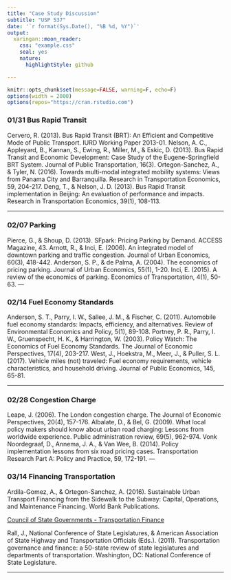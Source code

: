 ```yaml
---
title: "Case Study Discussion"
subtitle: "USP 537"
date: '`r format(Sys.Date(), "%B %d, %Y")`'
output:
  xaringan::moon_reader:
    css: "example.css"
    seal: yes
    nature:
      highlightStyle: github

---
```


```r
knitr::opts_chunk$set(message=FALSE, warning=F, echo=F)
options(width = 2000)
options(repos="https://cran.rstudio.com")
```


### 01/31	Bus Rapid Transit

Cervero, R. (2013). Bus Rapid Transit (BRT): An Efficient and Competitive Mode of Public Transport. IURD Working Paper 2013-01.
Nelson, A. C., Appleyard, B., Kannan, S., Ewing, R., Miller, M., & Eskic, D. (2013). Bus Rapid Transit and Economic Development: Case Study of the Eugene-Springfield BRT System. Journal of Public Transportation, 16(3).
Ortegon-Sanchez, A., & Tyler, N. (2016). Towards multi-modal integrated mobility systems: Views from Panama City and Barranquilla. Research in Transportation Economics, 59, 204-217.
Deng, T., & Nelson, J. D. (2013). Bus Rapid Transit implementation in Beijing: An evaluation of performance and impacts. Research in Transportation Economics, 39(1), 108-113.

---

### 02/07	Parking

Pierce, G., & Shoup, D. (2013). SFpark: Pricing Parking by Demand. ACCESS Magazine, 43.
Arnott, R., & Inci, E. (2006). An integrated model of downtown parking and traffic congestion. Journal of Urban Economics, 60(3), 418-442.
Anderson, S. P., & de Palma, A. (2004). The economics of pricing parking. Journal of Urban Economics, 55(1), 1-20.
Inci, E. (2015). A review of the economics of parking. Economics of Transportation, 4(1), 50-63.
---

### 02/14	Fuel Economy Standards

Anderson, S. T., Parry, I. W., Sallee, J. M., & Fischer, C. (2011). Automobile fuel economy standards: Impacts, efficiency, and alternatives. Review of Environmental Economics and Policy, 5(1), 89-108. Portney, P. R., Parry, I. W., Gruenspecht, H. K., & Harrington, W. (2003). Policy Watch: The Economics of Fuel Economy Standards. The Journal of Economic Perspectives, 17(4), 203-217.
West, J., Hoekstra, M., Meer, J., & Puller, S. L. (2017). Vehicle miles (not) traveled: Fuel economy requirements, vehicle characteristics, and household driving. Journal of Public Economics, 145, 65-81.

---

### 02/28	Congestion Charge

Leape, J. (2006). The London congestion charge. The Journal of Economic Perspectives, 20(4), 157-176.
Albalate, D., & Bel, G. (2009). What local policy makers should know about urban road charging: Lessons from worldwide experience. Public administration review, 69(5), 962-974.
Vonk Noordegraaf, D., Annema, J. A., & Van Wee, B. (2014). Policy implementation lessons from six road pricing cases. Transportation Research Part A: Policy and Practice, 59, 172-191.
---

### 03/14	Financing Transportation

Ardila-Gomez, A., & Ortegon-Sanchez, A. (2016). Sustainable Urban Transport Financing from the Sidewalk to the Subway: Capital, Operations, and Maintenance Financing. World Bank Publications.

[Council of State Governments - Transportation Finance](http://knowledgecenter.csg.org/kc/category/policy-area/transportation/administration-and-finance)

Rall, J., National Conference of State Legislatures, & American Association of State Highway and Transportation Officials (Eds.). (2011). Transportation governance and finance: a 50-state review of state legislatures and departments of transportation. Washington, DC: National Conference of State Legislature.

---


